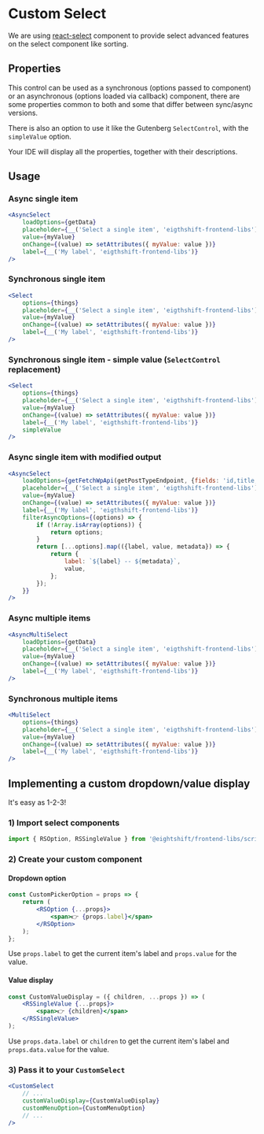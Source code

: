 
<Meta of={ComponentData} name='About' />

# Custom Select

We are using [react-select](https://react-select.com/home) component to provide select advanced features on the select component like sorting.

## Properties

This control can be used as a synchronous (options passed to component) or an asynchronous (options loaded via callback) component,
there are some properties common to both and some that differ between sync/async versions.

There is also an option to use it like the Gutenberg `SelectControl`, with the `simpleValue` option.

Your IDE will display all the properties, together with their descriptions.

## Usage

### Async single item
```jsx
<AsyncSelect
	loadOptions={getData}
	placeholder={__('Select a single item', 'eigthshift-frontend-libs')}
	value={myValue}
	onChange={(value) => setAttributes({ myValue: value })}
	label={__('My label', 'eigthshift-frontend-libs')}
/>
```

### Synchronous single item
```jsx
<Select
	options={things}
	placeholder={__('Select a single item', 'eigthshift-frontend-libs')}
	value={myValue}
	onChange={(value) => setAttributes({ myValue: value })}
	label={__('My label', 'eigthshift-frontend-libs')}
/>
```

### Synchronous single item - simple value (`SelectControl` replacement)
```jsx
<Select
	options={things}
	placeholder={__('Select a single item', 'eigthshift-frontend-libs')}
	value={myValue}
	onChange={(value) => setAttributes({ myValue: value })}
	label={__('My label', 'eigthshift-frontend-libs')}
	simpleValue
/>
```

### Async single item with modified output
```jsx
<AsyncSelect
	loadOptions={getFetchWpApi(getPostTypeEndpoint, {fields: 'id,title,type', processMetadata: ({ type }) => type })}
	placeholder={__('Select a single item', 'eigthshift-frontend-libs')}
	value={myValue}
	onChange={(value) => setAttributes({ myValue: value })}
	label={__('My label', 'eigthshift-frontend-libs')}
	filterAsyncOptions={(options) => {
		if (!Array.isArray(options)) {
			return options;
		}
		return [...options].map(({label, value, metadata}) => {
			return {
				label: `${label} -- ${metadata}`,
				value,
			};
		});
	}}
/>
```

### Async multiple items
```jsx
<AsyncMultiSelect
	loadOptions={getData}
	placeholder={__('Select a single item', 'eigthshift-frontend-libs')}
	value={myValue}
	onChange={(value) => setAttributes({ myValue: value })}
	label={__('My label', 'eigthshift-frontend-libs')}
/>
```

### Synchronous multiple items
```jsx
<MultiSelect
	options={things}
	placeholder={__('Select a single item', 'eigthshift-frontend-libs')}
	value={myValue}
	onChange={(value) => setAttributes({ myValue: value })}
	label={__('My label', 'eigthshift-frontend-libs')}
/>
```

## Implementing a custom dropdown/value display

It's easy as 1-2-3!

### 1) Import select components
```jsx
import { RSOption, RSSingleValue } from '@eightshift/frontend-libs/scripts';
```

### 2) Create your custom component

#### Dropdown option

```jsx
const CustomPickerOption = props => {
	return (
		<RSOption {...props}>
			<span>👉 {props.label}</span>
		</RSOption>
	);
};
```

Use `props.label` to get the current item's label and `props.value` for the value.


#### Value display

```jsx
const CustomValueDisplay = ({ children, ...props }) => (
	<RSSingleValue {...props}>
		<span>👉 {children}</span>
	</RSSingleValue>
);
```

Use `props.data.label` or `children` to get the current item's label and `props.data.value` for the value.

### 3) Pass it to your `CustomSelect`

```jsx
<CustomSelect
	// ...
	customValueDisplay={CustomValueDisplay}
	customMenuOption={CustomMenuOption}
	// ...
/>
```
